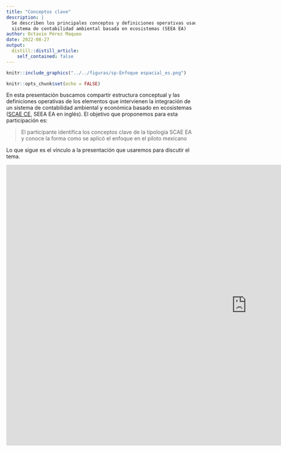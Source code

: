 ```yaml
---
title: "Conceptos clave"
description: |
  Se describen los principales conceptos y definiciones operativas usadas en el
  sistema de contabilidad ambiental basada en ecosistemas (SEEA EA)
author: Octavio Pérez Maqueo
date: 2022-08-27
output:
  distill::distill_article:
    self_contained: false
---
```


```r

knitr::include_graphics("../../figuras/sp-Enfoque espacial_es.png")
```





```r
knitr::opts_chunk$set(echo = FALSE)
```

En esta presentación buscamos compartir estructura conceptual y las definiciones operativas de los elementos que intervienen la integración de un sistema de contabilidad ambiental y económica basado en ecosistemas ([SCAE CE](https://seea.un.org/ecosystem-accounting), SEEA EA en inglés). El objetivo que proponemos para esta participación es:

> El participante identifica los conceptos clave de la tipología SCAE EA y conoce la forma como se aplicó el enfoque en el piloto mexicano


Lo que sigue es el vínculo a la presentación que usaremos para discutir el tema.


<iframe src="https://docs.google.com/presentation/d/e/2PACX-1vQZDkp3qiOVeGb9kPrC9jS4-9xL1JY2j9c0xMKkil_cR64v8rE1DUgKRBL4c0QMyA/embed?start=false&loop=false&delayms=3000" frameborder="0" width="1280" height="749" allowfullscreen="true" mozallowfullscreen="true" webkitallowfullscreen="true"></iframe>


